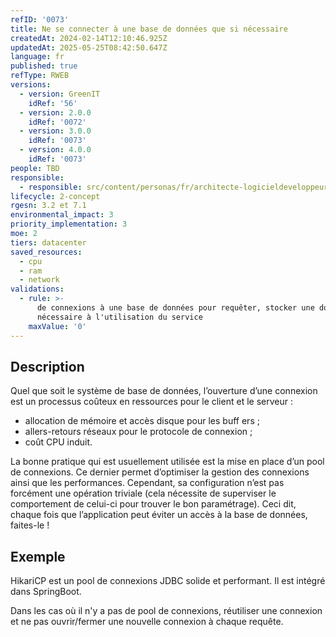 ```yaml
---
refID: '0073'
title: Ne se connecter à une base de données que si nécessaire
createdAt: 2024-02-14T12:10:46.925Z
updatedAt: 2025-05-25T08:42:50.647Z
language: fr
published: true
refType: RWEB
versions:
  - version: GreenIT
    idRef: '56'
  - version: 2.0.0
    idRef: '0072'
  - version: 3.0.0
    idRef: '0073'
  - version: 4.0.0
    idRef: '0073'
people: TBD
responsible:
  - responsible: src/content/personas/fr/architecte-logicieldeveloppeur.mdx
lifecycle: 2-concept
rgesn: 3.2 et 7.1
environmental_impact: 3
priority_implementation: 3
moe: 2
tiers: datacenter
saved_resources:
  - cpu
  - ram
  - network
validations:
  - rule: >-
      de connexions à une base de données pour requêter, stocker une donnée non
      nécessaire à l'utilisation du service
    maxValue: '0'
---
```


## Description

Quel que soit le système de base de données, l’ouverture d’une connexion est un processus coûteux en ressources pour le client et le serveur :

* allocation de mémoire et accès disque pour les buff ers ;
* allers-retours réseaux pour le protocole de connexion ;
* coût CPU induit.

La bonne pratique qui est usuellement utilisée est la mise en place d’un pool de connexions. Ce dernier permet d’optimiser la gestion des connexions ainsi que les performances. Cependant, sa configuration n’est pas forcément une opération triviale (cela nécessite de superviser le comportement de celui-ci pour trouver le bon paramétrage). Ceci dit, chaque fois que l’application peut éviter un accès à la base de données, faites-le !

## Exemple

HikariCP est un pool de connexions JDBC solide et performant. Il est intégré dans SpringBoot.

Dans les cas où il n'y a pas de pool de connexions, réutiliser une connexion et ne pas ouvrir/fermer une nouvelle connexion à chaque requête.
